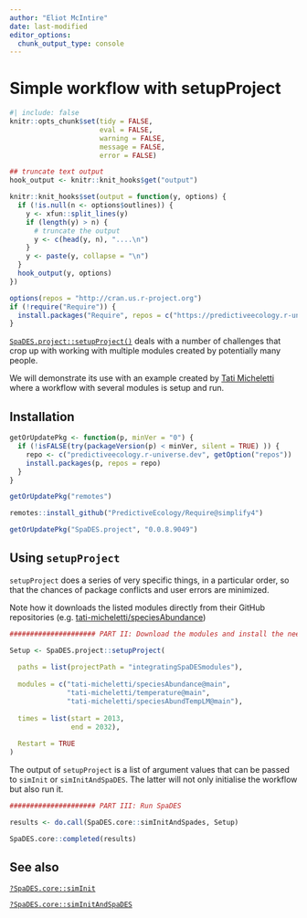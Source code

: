 ```yaml
---
author: "Eliot McIntire"
date: last-modified
editor_options:
  chunk_output_type: console
---
```


# Simple workflow with setupProject

```r
#| include: false
knitr::opts_chunk$set(tidy = FALSE, 
                      eval = FALSE,
                      warning = FALSE, 
                      message = FALSE, 
                      error = FALSE)

## truncate text output
hook_output <- knitr::knit_hooks$get("output")

knitr::knit_hooks$set(output = function(y, options) {
  if (!is.null(n <- options$outlines)) {
    y <- xfun::split_lines(y)
    if (length(y) > n) {
      # truncate the output
      y <- c(head(y, n), "....\n")
    }
    y <- paste(y, collapse = "\n")
  }
  hook_output(y, options)
})

options(repos = "http://cran.us.r-project.org")
if (!require("Require")) {
  install.packages("Require", repos = c("https://predictiveecology.r-universe.dev", getOption("repos")))
}

```

[`SpaDES.project::setupProject()`](https://spades-project.predictiveecology.org/reference/setupProject.html)
deals with a number of challenges that crop up with working with
multiple modules created by potentially many people.

We will demonstrate its use with an example created by [Tati
Micheletti](https://github.com/tati-micheletti/Micheletti_SpaDES/blob/main/demo.R)
where a workflow with several modules is setup and run.

## Installation

```r
getOrUpdatePkg <- function(p, minVer = "0") {
  if (!isFALSE(try(packageVersion(p) < minVer, silent = TRUE) )) {
    repo <- c("predictiveecology.r-universe.dev", getOption("repos"))
    install.packages(p, repos = repo)
  }
}

getOrUpdatePkg("remotes")

remotes::install_github("PredictiveEcology/Require@simplify4")

getOrUpdatePkg("SpaDES.project", "0.0.8.9049")
```

## Using `setupProject`

`setupProject` does a series of very specific things, in a particular
order, so that the chances of package conflicts and user errors are
minimized.

Note how it downloads the listed modules directly from their GitHub
repositories (e.g.
[tati-micheletti/speciesAbundance](https://github.com/tati-micheletti/speciesAbundance))

```r
##################### PART II: Download the modules and install the needed packages

Setup <- SpaDES.project::setupProject(
  
  paths = list(projectPath = "integratingSpaDESmodules"),
  
  modules = c("tati-micheletti/speciesAbundance@main",
              "tati-micheletti/temperature@main",
              "tati-micheletti/speciesAbundTempLM@main"),
  
  times = list(start = 2013,
               end = 2032),
  
  Restart = TRUE
)
```

The output of `setupProject` is a list of argument values that can be
passed to `simInit` or `simInitAndSpaDES`. The latter will not only
initialise the workflow but also run it.

```r
##################### PART III: Run SpaDES

results <- do.call(SpaDES.core::simInitAndSpades, Setup)

```

```r
SpaDES.core::completed(results)
```

## See also

[`?SpaDES.core::simInit`](https://rdrr.io/cran/SpaDES.core/man/simInit.html)

[`?SpaDES.core::simInitAndSpaDES`](https://rdrr.io/cran/SpaDES.core/man/simInitAndSpaDES.html)
